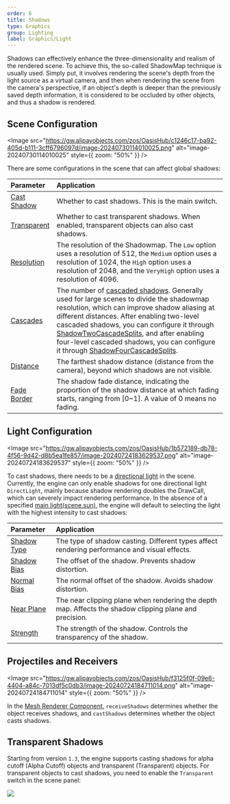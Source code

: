 ```yaml
---
order: 6
title: Shadows
type: Graphics
group: Lighting
label: Graphics/Light
---
```


Shadows can effectively enhance the three-dimensionality and realism of the rendered scene. To achieve this, the so-called ShadowMap technique is usually used. Simply put, it involves rendering the scene's depth from the light source as a virtual camera, and then when rendering the scene from the camera's perspective, if an object's depth is deeper than the previously saved depth information, it is considered to be occluded by other objects, and thus a shadow is rendered.

## Scene Configuration

<Image src="https://gw.alipayobjects.com/zos/OasisHub/c1246c17-ba92-405d-b111-3cff6796097d/image-20240730114010025.png" alt="image-20240730114010025" style={{ zoom: "50%" }} />

There are some configurations in the scene that can affect global shadows:

| Parameter | Application |
| :-- | :-- |
| [Cast Shadow](/apis/core/#Scene-castShadows) | Whether to cast shadows. This is the main switch. |
| [Transparent](/apis/core/#Scene-enableTransparentShadow) | Whether to cast transparent shadows. When enabled, transparent objects can also cast shadows. |
| [Resolution](/apis/core/#Scene-shadowResolution) | The resolution of the Shadowmap. The `Low` option uses a resolution of 512, the `Medium` option uses a resolution of 1024, the `High` option uses a resolution of 2048, and the `VeryHigh` option uses a resolution of 4096. |
| [Cascades](/apis/core/#Scene-shadowCascades) | The number of [cascaded shadows](https://learn.microsoft.com/en-us/windows/win32/dxtecharts/cascaded-shadow-maps). Generally used for large scenes to divide the shadowmap resolution, which can improve shadow aliasing at different distances. After enabling two-level cascaded shadows, you can configure it through [ShadowTwoCascadeSplits](/apis/core/#Scene-shadowTwoCascadeSplits), and after enabling four-level cascaded shadows, you can configure it through [ShadowFourCascadeSplits](/apis/core/#Scene-shadowFourCascadeSplits). |
| [Distance](/apis/core/#Scene-shadowDistance) | The farthest shadow distance (distance from the camera), beyond which shadows are not visible. |
| [Fade Border](/apis/core/#Scene-shadowFadeBorder) | The shadow fade distance, indicating the proportion of the shadow distance at which fading starts, ranging from [0~1]. A value of 0 means no fading. |

## Light Configuration

<Image src="https://gw.alipayobjects.com/zos/OasisHub/1b572189-db78-4f56-9d42-d8b5ea1fe857/image-20240724183629537.png" alt="image-20240724183629537" style={{ zoom: "50%" }} />

To cast shadows, there needs to be a [directional light](/en/docs/graphics/light/directional) in the scene. Currently, the engine can only enable shadows for one directional light `DirectLight`, mainly because shadow rendering doubles the DrawCall, which can severely impact rendering performance. In the absence of a specified [main light(scene.sun)](/apis/core/#Scene-sun), the engine will default to selecting the light with the highest intensity to cast shadows:

| Parameter | Application |
| :------------------------------------------------ | :------------------------------------------------- |
| [Shadow Type](/apis/core/#Light-shadowType) | The type of shadow casting. Different types affect rendering performance and visual effects. |
| [Shadow Bias](/apis/core/#Light-shadowBias) | The offset of the shadow. Prevents shadow distortion. |
| [Normal Bias](/apis/core/#Light-shadowNormalBias) | The normal offset of the shadow. Avoids shadow distortion. |
| [Near Plane](/apis/core/#Light-shadowNearPlane) | The near clipping plane when rendering the depth map. Affects the shadow clipping plane and precision. |
| [Strength](/apis/core/#Light-shadowStrength) | The strength of the shadow. Controls the transparency of the shadow. |

## Projectiles and Receivers

<Image src="https://gw.alipayobjects.com/zos/OasisHub/f3125f0f-09e6-4404-a84c-7013df5c0db3/image-20240724184711014.png" alt="image-20240724184711014" style={{ zoom: "50%" }} />

In the [Mesh Renderer Component](/en/docs/graphics/renderer/meshRenderer), `receiveShadows` determines whether the object receives shadows, and `castShadows` determines whether the object casts shadows.

## Transparent Shadows

Starting from version `1.3`, the engine supports casting shadows for alpha cutoff (Alpha Cutoff) objects and transparent (Transparent) objects. For transparent objects to cast shadows, you need to enable the `Transparent` switch in the scene panel:

<Image src="https://gw.alipayobjects.com/zos/OasisHub/3c972121-d072-4d2c-ba87-2a9ec88c9268/2024-07-30%25252011.36.32.gif" />
